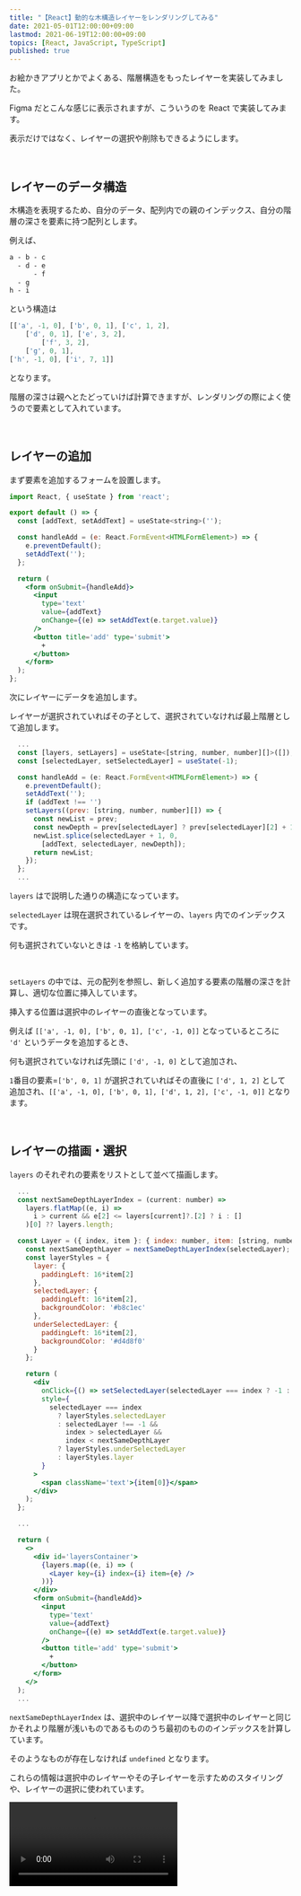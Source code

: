 ```yaml
---
title: "【React】動的な木構造レイヤーをレンダリングしてみる"
date: 2021-05-01T12:00:00+09:00
lastmod: 2021-06-19T12:00:00+09:00
topics: [React, JavaScript, TypeScript]
published: true
---
```


お絵かきアプリとかでよくある、階層構造をもったレイヤーを実装してみました。

<!--more-->

<postimage src="figma-tree" alt="Figma レイヤー" />

Figma だとこんな感じに表示されますが、こういうのを React で実装してみます。

表示だけではなく、レイヤーの選択や削除もできるようにします。

<sandbox name="react-simple-tree" link="https://codesandbox.io/s/react-simple-tree-js94g?file=/src/App.tsx" />

<br/>

## レイヤーのデータ構造

木構造を表現するため、自分のデータ、配列内での親のインデックス、自分の階層の深さを要素に持つ配列とします。

例えば、

```txt hide_nums
a - b - c
  - d - e
      - f
  - g
h - i
```

という構造は

```js hide_nums
[['a', -1, 0], ['b', 0, 1], ['c', 1, 2],
    ['d', 0, 1], ['e', 3, 2],
        ['f', 3, 2],
    ['g', 0, 1],
['h', -1, 0], ['i', 7, 1]]
```

となります。

階層の深さは親へとたどっていけば計算できますが、レンダリングの際によく使うので要素として入れています。

<br/>

## レイヤーの追加

まず要素を追加するフォームを設置します。

```jsx
import React, { useState } from 'react';

export default () => {
  const [addText, setAddText] = useState<string>('');

  const handleAdd = (e: React.FormEvent<HTMLFormElement>) => {
    e.preventDefault();
    setAddText('');
  };

  return (
    <form onSubmit={handleAdd}>
      <input
        type='text'
        value={addText}
        onChange={(e) => setAddText(e.target.value)}
      />
      <button title='add' type='submit'>
        +
      </button>
    </form>
  );
};
```

次にレイヤーにデータを追加します。

レイヤーが選択されていればその子として、選択されていなければ最上階層として追加します。

```jsx hl_lines=2-3,8-15
  ...
  const [layers, setLayers] = useState<[string, number, number][]>([]);
  const [selectedLayer, setSelectedLayer] = useState(-1);

  const handleAdd = (e: React.FormEvent<HTMLFormElement>) => {
    e.preventDefault();
    setAddText('');
    if (addText !== '')
    setLayers((prev: [string, number, number][]) => {
      const newList = prev;
      const newDepth = prev[selectedLayer] ? prev[selectedLayer][2] + 1 : 0;
      newList.splice(selectedLayer + 1, 0,
        [addText, selectedLayer, newDepth]);
      return newList;
    });
  };
  ...
```

`layers` は<pstlk label="上" to="react-simple-tree#レイヤーのデータ構造" />で説明した通りの構造になっています。

`selectedLayer` は現在選択されているレイヤーの、`layers` 内でのインデックスです。

何も選択されていないときは `-1` を格納しています。

<br/>

`setLayers` の中では、元の配列を参照し、新しく追加する要素の階層の深さを計算し、適切な位置に挿入しています。

挿入する位置は選択中のレイヤーの直後となっています。

例えば `[['a', -1, 0], ['b', 0, 1], ['c', -1, 0]]` となっているところに `'d'` というデータを追加するとき、

何も選択されていなければ先頭に `['d', -1, 0]` として追加され、

`1`番目の要素=`['b', 0, 1]` が選択されていればその直後に `['d', 1, 2]` として追加され、`[['a', -1, 0], ['b', 0, 1], ['d', 1, 2], ['c', -1, 0]]` となります。

<br/>

## レイヤーの描画・選択

`layers` のそれぞれの要素をリストとして並べて描画します。

```jsx hl_lines=2-42,48-52
  ...
  const nextSameDepthLayerIndex = (current: number) =>
    layers.flatMap((e, i) =>
      i > current && e[2] <= layers[current]?.[2] ? i : []
    )[0] ?? layers.length;

  const Layer = ({ index, item }: { index: number, item: [string, number, number] }) => {
    const nextSameDepthLayer = nextSameDepthLayerIndex(selectedLayer);
    const layerStyles = {
      layer: {
        paddingLeft: 16*item[2]
      },
      selectedLayer: {
        paddingLeft: 16*item[2],
        backgroundColor: '#b8c1ec'
      },
      underSelectedLayer: {
        paddingLeft: 16*item[2],
        backgroundColor: '#d4d8f0'
      }
    };

    return (
      <div
        onClick={() => setSelectedLayer(selectedLayer === index ? -1 : index)}
        style={
          selectedLayer === index
            ? layerStyles.selectedLayer
            : selectedLayer !== -1 &&
              index > selectedLayer &&
              index < nextSameDepthLayer
            ? layerStyles.underSelectedLayer
            : layerStyles.layer
        }
      >
        <span className='text'>{item[0]}</span>
      </div>
    );
  };

  ...

  return (
    <>
      <div id='layersContainer'>
        {layers.map((e, i) => (
          <Layer key={i} index={i} item={e} />
        ))}
      </div>
      <form onSubmit={handleAdd}>
        <input
          type='text'
          value={addText}
          onChange={(e) => setAddText(e.target.value)}
        />
        <button title='add' type='submit'>
          +
        </button>
      </form>
    </>
  );
  ...
```

`nextSameDepthLayerIndex` は、選択中のレイヤー以降で選択中のレイヤーと同じかそれより階層が浅いものであるもののうち最初のもののインデックスを計算しています。

そのようなものが存在しなければ `undefined` となります。

これらの情報は選択中のレイヤーやその子レイヤーを示すためのスタイリングや、レイヤーの選択に使われています。

<video src="demo1" />

<br/>

## レイヤーの削除

レイヤー削除ボタンを設置し、選択中のレイヤーとその子レイヤーを削除します。

```jsx
  ...
  const handleRemove = () => {
    const removeAmount = nextSameDepthLayerIndex(selectedLayer) - selectedLayer;
    setLayers((prev: [string, number, number][]) => {
      const newList = [...prev];
      newList.splice(selectedLayer, removeAmount);
      return newList;
    });
  };

  ...

  return (
    <>
      ...
      <button title="remove" onClick={handleRemove}>
        -
      </button>
    </>
  );
  ...
```

React では配列 state の要素の変更は state の変更だと認識されないので、

5 行目で新たな配列を用意することで再描画しています。

<br/>

## レイヤーの畳み込み

どのレイヤーが畳まれているかの情報を保持しておきますが、データ本体とは関係せず描画にしか使わないし、

畳んだり開いたりするたびに `layers` を更新するのは大変なので `layers` とは別 state で管理します。

```jsx hl_lines=2,6-16,25-27,29-40,61
  ...
  const [folded, setFolded] = useState<boolean[]>([]);

  ...

  const invisibleLayers = () => {
    let res: number[] = [];
    for (const [i, b] of folded.entries()) {
      if (b) {
        res = res.concat(
          [...Array(nextSameDepthLayerIndex(i)).keys()].slice(i + 1)
        );
      }
    }
    return res;
  };

  ...

  const Layer ...
    ...
    return (
      <div
        ...
        className={
          'layer' + (~invisibleLayers().indexOf(index) ? ' invisible' : '')
        }
      >
        <span
          onClick={() =>
            setFolded((prev: boolean[]) => {
              const newList = prev;
              newList[index] = !prev[index];
              return newList;
            })
          }
          className="fold-button"
        >
          {folded[index] ? '>' : 'v'}
        </span>
        <span className="text">{item[0]}</span>
      </div>
    );
  };
  ...

  const handleAdd = (e: React.FormEvent<HTMLFormElement>) => {
    e.preventDefault();
    setAddText('');
    if (addText !== '') {
      setLayers((prev: [string, number, number][]) => {
        const newList = prev;
        const newDepth = prev[selectedLayer] ? prev[selectedLayer][2] + 1 : 0;
        newList.splice(selectedLayer + 1, 0, [
          addText,
          selectedLayer,
          newDepth
        ]);
        return newList;
      });
      setFolded((prev: boolean[]) => [...prev, false]);
    }
  };
  ...
```

`InvisibleLayers` で畳まれて表示されないレイヤーのインデックスのリストを返すようにします。

選択中のレイヤー本体は非表示にならないので注意です。

描画しようとしているレイヤーのインデックスがこの中に含まれていれば、

クラス名を変更し、`display: none;` などによって非表示にします。

<br/>

最終的にはこんな感じの挙動になります。

<video src="demo2" />

---

参考になれば幸いです。

ではでは～👋
